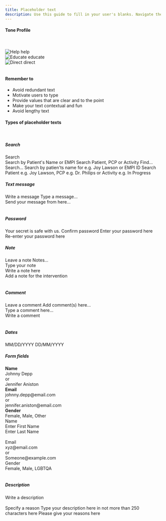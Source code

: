 ```yaml
---
title: Placeholder text
description: Use this guide to fill in your user's blanks. Navigate their way by helping, educating, and directing them.
---
```


#### Tone Profile
<br/>
<br/>

<Row className="justify-content-around">
  <div class="bitmap-container">
    <img src="/images/help.png" alt="Help"/>
    <Subheading className="mt-5" appearance="subtle">help</Subheading>
  </div>
  <div class="bitmap-container">
    <img src="/images/educate.png" alt="Educate"/>
    <Subheading className="mt-5" appearance="subtle">educate</Subheading>
  </div>
  <div class="bitmap-container">
    <img src="/images/direct.png" alt="Direct"/>
    <Subheading className="mt-5" appearance="subtle">direct</Subheading>
  </div>
</Row>

<br/>

#### Remember to

<ul>
  <li>Avoid redundant text</li>
  <li>Motivate users to type</li>
  <li>Provide values that are clear and to the point</li>
  <li>Make your text contextual and fun</li>
  <li>Avoid lengthy text</li>
</ul>

#### Types of placeholder texts

<br/>

##### Search

<Rules>
  <DOs>
    <InlineMessage>
      <IconWrapper>Search</IconWrapper>
    </InlineMessage>
    <br />
    <InlineMessage>
      <IconWrapper>
        Search by Patient's Name or EMPI
      </IconWrapper>
    </InlineMessage>
    <InlineMessage>
      <IconWrapper>
        Search Patient, PCP or Activity
      </IconWrapper>
    </InlineMessage>
  </DOs>
  <DONTs>
    <InlineMessage>
      <IconWrapper iconType='error'>
        Find...
        <br />
        Search...
      </IconWrapper>
    </InlineMessage>
    <InlineMessage>
      <IconWrapper iconType='error'>
        Search by patien'ts name for e.g. Joy Lawson or EMPI
        ID
      </IconWrapper>
    </InlineMessage>
    <InlineMessage>
      <IconWrapper iconType='error'>
        Search Patient e.g. Joy Lawson, PCP e.g. Dr. Philips
        or Activity e.g. In Progress
      </IconWrapper>
    </InlineMessage>
  </DONTs>
</Rules>

<br/>

##### Text message

<Rules>
  <DOs>
    <InlineMessage>
      <IconWrapper>
        Write a message 
      </IconWrapper>
    </InlineMessage>
  </DOs>
  <DONTs>
    <InlineMessage>
      <IconWrapper iconType='error'>
        Type a message...
      </IconWrapper>
      <div class="ml-7">
        Send your message from here...
      </div>
    </InlineMessage>
  </DONTs>
</Rules>

<br/>

##### Password

<Rules>
  <DOs>
    <InlineMessage>
      <IconWrapper>
        Your secret is safe with us.
      </IconWrapper>
    </InlineMessage>
    <InlineMessage>
      <IconWrapper>
        Confirm password
      </IconWrapper>
    </InlineMessage>
  </DOs>
  <DONTs>
    <InlineMessage>
      <IconWrapper iconType='error'>
        Enter your password here 
      </IconWrapper>
    </InlineMessage>
    <InlineMessage>
      <IconWrapper iconType='error'>
        Re-enter your password here
      </IconWrapper>
    </InlineMessage>
  </DONTs>
</Rules>

<br/>

##### Note

<Rules>
  <DOs>
    <InlineMessage>
      <IconWrapper>
        Leave a note
      </IconWrapper>
    </InlineMessage>
  </DOs>
  <DONTs>
    <InlineMessage>
      <IconWrapper iconType='error'>
        Notes...
      </IconWrapper>
      <div class="ml-7">
          Type your note <br/>
          Write a note here <br/>
          Add a note for the intervention
      </div>
    </InlineMessage>
  </DONTs>
</Rules>

<br/>

##### Comment

<Rules>
  <DOs>
    <InlineMessage>
      <IconWrapper>
        Leave a comment
      </IconWrapper>
    </InlineMessage>
  </DOs>
  <DONTs>
    <InlineMessage>
      <IconWrapper iconType='error'>
        Add comment(s) here...
      </IconWrapper>
      <div class="ml-7">
        Type a comment here...<br/>
        Write a comment
      </div>
    </InlineMessage>
  </DONTs>
</Rules>

<br/>

##### Dates

<Rules>
  <DOs>
    <InlineMessage>
      <IconWrapper>
        MM/DD/YYYY
      </IconWrapper>
    </InlineMessage>
  </DOs>
  <DONTs>
    <InlineMessage>
      <IconWrapper iconType='error'>
        DD/MM/YYYY
      </IconWrapper>
    </InlineMessage>
  </DONTs>
</Rules>

<br/>

##### Form fields

<Rules>
  <DOs>
    <InlineMessage>
      <IconWrapper>
        <b>Name</b>
      </IconWrapper>
      <div class="ml-7">
        Johnny Depp <br/>
        or <br/>
        Jennifer Aniston
      </div>
    </InlineMessage>
    <InlineMessage>
      <IconWrapper>
        <b>Email</b>
      </IconWrapper>
      <div class="ml-7">
        johnny.depp@email.com <br/>
        or <br/>
        jennifer.aniston@email.com
      </div>
    </InlineMessage>
    <InlineMessage>
      <IconWrapper>
        <b>Gender</b>
      </IconWrapper>
      <div class="ml-7">
        Female, Male, Other
      </div>
    </InlineMessage>
  </DOs>
  <DONTs>
    <InlineMessage>
      <IconWrapper iconType='error'>
        Name
      </IconWrapper>
      <div class="ml-7">
        Enter First Name <br/>
        Enter Last Name <br/>
        <br/>
      </div>
    </InlineMessage>
    <InlineMessage>
      <IconWrapper iconType='error'>
        Email
      </IconWrapper>
      <div class="ml-7">
        xyz@email.com <br/>
        or <br/>
        Someone@example.com
      </div>
    </InlineMessage>
    <InlineMessage>
      <IconWrapper iconType='error'>
        Gender
      </IconWrapper>
      <div class="ml-7">
        Female, Male, LGBTQA
      </div>
    </InlineMessage>
  </DONTs>
</Rules>

<br/>

##### Description

<Rules>
  <DOs>
    <InlineMessage>
      <IconWrapper>
        Write a description
        <br/> <br/>
      </IconWrapper>
    </InlineMessage>
    <InlineMessage>
      <IconWrapper>
        Specify a reason
      </IconWrapper>
    </InlineMessage>
  </DOs>
  <DONTs>
    <InlineMessage>
      <IconWrapper iconType='error'>
        Type your description here in not more than 250 characters here
      </IconWrapper>
    </InlineMessage>
    <InlineMessage>
      <IconWrapper iconType='error'>
        Please give your reasons here
      </IconWrapper>
    </InlineMessage>
  </DONTs>
</Rules>

<br/>

